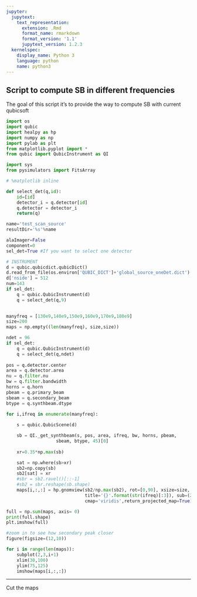 ```yaml
---
jupyter:
  jupytext:
    text_representation:
      extension: .Rmd
      format_name: rmarkdown
      format_version: '1.1'
      jupytext_version: 1.2.3
  kernelspec:
    display_name: Python 3
    language: python
    name: python3
---
```


## Script to compute SB in different frequencies
The goal of this script it's to provide the way to compute SB with current qubicsoft

```python
import os
import qubic
import healpy as hp
import numpy as np
import pylab as plt
from matplotlib.pyplot import *
from qubic import QubicInstrument as QI

import sys
from pysimulators import FitsArray

# %matplotlib inline

def select_det(q,id):
    id=[id]
    detector_i = q.detector[id]
    q.detector = detector_i
    return(q)

name='test_scan_source'
resultDir='%s'%name

```

```python
alaImager=False
component=0
sel_det=True #If you want to select one detector

# INSTRUMENT
d = qubic.qubicdict.qubicDict()
d.read_from_file(os.environ['QUBIC_DICT']+'global_source_oneDet.dict')
d['nside'] = 512
num=143
if sel_det:
    q = qubic.QubicInstrument(d)
    q = select_det(q,9)
    

```

```python
manyfreq = [130e9,140e9,150e9,160e9,170e9,180e9]
size=200
maps = np.empty((len(manyfreq), size,size))

ndet = 96
if sel_det:
    q = qubic.QubicInstrument(d)
    q = select_det(q,ndet)
    
pos = q.detector.center
area = q.detector.area
nu = q.filter.nu
bw = q.filter.bandwidth
horns = q.horn
pbeam = q.primary_beam
sbeam = q.secondary_beam
btype = q.synthbeam.dtype    

for i,ifreq in enumerate(manyfreq):
    
    s = qubic.QubicScene(d)

    sb = QI._get_synthbeam(s, pos, area, ifreq, bw, horns, pbeam,
                   sbeam, btype, 45)[0]
    
    xr=0.35*np.max(sb)

    sat = np.where(sb>xr)
    sb2=np.copy(sb)
    sb2[sat] = xr
    #sbr = sb2.ravel()[::-1]
    #sb2 = sbr.reshape(sb.shape)
    maps[i,:,:] = hp.gnomview(sb2/np.max(sb2), rot=[0,90], xsize=size, ysize=size, reso=10, 
                              title='{}'.format(str(ifreq)[:3]), sub=(2,3,i+1), min=0, max=1,
                              cmap='viridis',return_projected_map=True)
```

```python
full = np.sum(maps, axis= 0)
print(full.shape)
plt.imshow(full)
```

```python
#zoom in to see how secondary peak closer 
figure(figsize=(12,10))

for i in range(len(maps)):
    subplot(2,3,i+1)
    xlim(30,100)
    ylim(75,125)
    imshow(maps[i,:,:])
```

***
Cut the maps

```python

```

